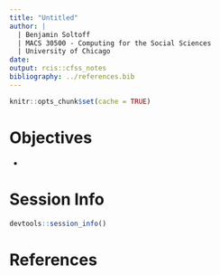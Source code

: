 ```yaml
---
title: "Untitled"
author: |
  | Benjamin Soltoff
  | MACS 30500 - Computing for the Social Sciences
  | University of Chicago
date: 
output: rcis::cfss_notes
bibliography: ../references.bib
---
```


```r
knitr::opts_chunk$set(cache = TRUE)
```

# Objectives

* 


# Session Info {.toc-ignore}

```r
devtools::session_info()
```

# References {.toc-ignore}
